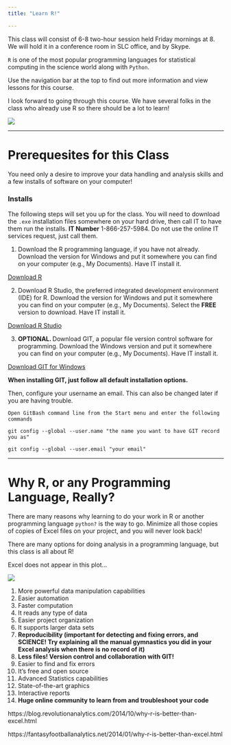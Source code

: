 ```yaml
---
title: "Learn R!"

---
```


This class will consist of 6-8 two-hour session held Friday mornings at 8. We will hold it in a conference room in SLC office, and by Skype.

`R` is one of the most popular programming languages for statistical computing in the science world along with `Python`.

Use the navigation bar at the top to find out more information and view lessons for this course.

I look forward to going through this course. We have several folks in the class who already use R so there should be a lot to learn!



![](./img/programmer.png)


<hr>
# Prerequesites for this Class

You need only a desire to improve your data handling and analysis skills and a few installs of software on your computer!


### Installs
The following steps will set you up for the class. You will need to download the `.exe` installation files somewhere on your hard drive, then call IT to have them run the installs. **IT Number** 1-866-257-5984. Do not use the online IT services request, just call them.


1. Download the R programming language, if you have not already. Download the version for Windows and put it somewhere  you can find on your computer (e.g., My Documents). Have IT install it.

[Download R](https://cran.r-project.org/bin/windows/base/old/3.4.4/){target="_blank"}

2. Download R Studio, the preferred integrated development environment (IDE) for R. Download the version for Windows and put it somewhere  you can find on your computer (e.g., My Documents). Select the **FREE** version to download. Have IT install it.

[Download R Studio](https://www.rstudio.com/products/rstudio/download/){target="_blank"}


3. **OPTIONAL.  **Download GIT, a popular file version control software for programming. Download the Windows version and put it somewhere you can find on your computer (e.g., My Documents). Have IT install it.

[Download GIT for Windows](https://git-scm.com/downloads){target="_blank"}

**When installing GIT, just follow all default installation options.**

Then, configure your username an email. This can also be changed later if you are having trouble.

`Open GitBash command line from the Start menu and enter the following commands`

`git config --global --user.name "the name you want to have GIT record you as"`

`git config --global --user.email "your email"`



<hr>
# Why R, or any Programming Language, Really?
There are many reasons why learning to do your work in R or another programming language `python?` is the way to go. Minimize all those copies of copies of Excel files on your project, and you will never look back!

There are many options for doing analysis in a programming language, but this class is all about R!

Excel does not appear in this plot...


![](./img/lang-rank-118.png)




1. More powerful data manipulation capabilities
2. Easier automation
3. Faster computation
4. It reads any type of data
5. Easier project organization
6. It supports larger data sets
7. **Reproducibility (important for detecting and fixing errors, and SCIENCE! Try explaining all the manual gymnastics you did in your Excel analysis when there is no record of it)**
8. **Less files! Version control and collaboration with GIT!**
9. Easier to find and fix errors
9. It's free and open source
10. Advanced Statistics capabilities
11. State-of-the-art graphics
12. Interactive reports
13. **Huge online community to learn from and troubleshoot your code**


https://blog.revolutionanalytics.com/2014/10/why-r-is-better-than-excel.html

https://fantasyfootballanalytics.net/2014/01/why-r-is-better-than-excel.html


